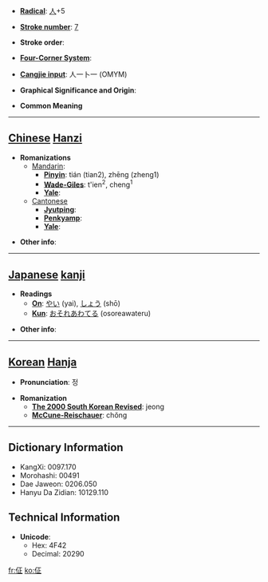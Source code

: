 * '''[[Wiktionary:Chinese radical index| Radical]]''': [[Wiktionary:Chinese radical index 人|人]]+5

* '''[[Wiktionary:Chinese total strokes index|Stroke number]]''': [[Wiktionary:Chinese total strokes index 7|7]]

* '''Stroke order''': 

* '''[[Wiktionary:Chinese four corner index|Four-Corner System]]''': 

* '''[[Wiktionary:Chinese Cangjie index|Cangjie input]]''': 人一卜一 (OMYM)

* '''Graphical Significance and Origin''': 

* '''Common Meaning'''

----

== [[Chinese]] [[Hanzi]] ==

* '''Romanizations'''
** [[Mandarin]]:
*** '''[[Pinyin]]''': tián (tian2), zhēng (zheng1)
*** '''[[Wade-Giles]]''': t'ien<sup>2</sup>, cheng<sup>1</sup>
*** '''[[Yale]]''': 
**[[Cantonese]]
***'''[[Jyutping]]''':
***'''[[Penkyamp]]''': 
***'''[[Yale]]''': 

* '''Other info''': 

----

== [[Japanese]] [[kanji]] ==

* '''Readings'''
** '''[[On]]''': [[やい]] (yai), [[しょう]] (shō)
** '''[[Kun]]''': [[おそれあわてる]] (osoreawateru)

* '''Other info''':  

----

== [[Korean]] [[Hanja]] ==

* '''Pronunciation''': 정

* '''Romanization'''
** '''[[The 2000 South Korean Revised Romanization|The 2000 South Korean Revised]]''': jeong
** '''[[McCune-Reischauer]]''': chŏng

----

== Dictionary Information ==

* KangXi: 0097.170
* Morohashi: 00491
* Dae Jaweon: 0206.050
* Hanyu Da Zidian: 10129.110

== Technical Information ==

* '''Unicode''':
** Hex: 4F42
** Decimal: 20290

[[fr:佂]]
[[ko:佂]]